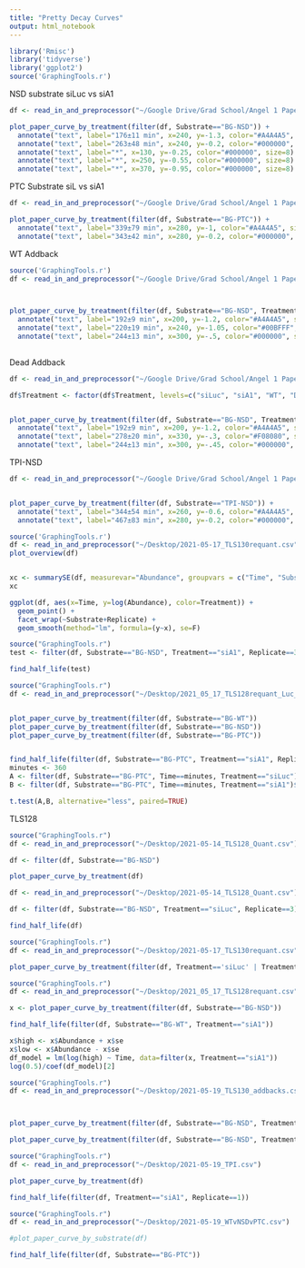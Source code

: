 ```yaml
---
title: "Pretty Decay Curves"
output: html_notebook
---
```



```r
library('Rmisc')
library('tidyverse')
library('ggplot2')
source('GraphingTools.r')
```

NSD substrate siLuc vs siA1
```r
df <- read_in_and_preprocessor("~/Google Drive/Grad School/Angel 1 Paper/Fig4_new/BGvNSDvWT_A1KD/2021_05_17_TLS128requant_Luc_A1_WT_NSD_PTC.csv")

plot_paper_curve_by_treatment(filter(df, Substrate=="BG-NSD")) + 
  annotate("text", label="176±11 min", x=240, y=-1.3, color="#A4A4A5", size=5) +
  annotate("text", label="263±48 min", x=240, y=-0.2, color="#000000", size=5) +
  annotate("text", label="*", x=130, y=-0.25, color="#000000", size=8) +
  annotate("text", label="*", x=250, y=-0.55, color="#000000", size=8) +
  annotate("text", label="*", x=370, y=-0.95, color="#000000", size=8) 
```

PTC Substrate siL vs siA1

```r
df <- read_in_and_preprocessor("~/Google Drive/Grad School/Angel 1 Paper/Fig4_new/BGvNSDvWT_A1KD/2021_05_17_TLS128requant_Luc_A1_WT_NSD_PTC.csv")

plot_paper_curve_by_treatment(filter(df, Substrate=="BG-PTC")) + 
  annotate("text", label="339±79 min", x=280, y=-1, color="#A4A4A5", size=5) +
  annotate("text", label="343±42 min", x=280, y=-0.2, color="#000000", size=5)
```

WT Addback
```r
source('GraphingTools.r')
df <- read_in_and_preprocessor("~/Google Drive/Grad School/Angel 1 Paper/Fig4_new/A1Addbacks/2021-05-19_TLS130_addbacks.csv")



plot_paper_curve_by_treatment(filter(df, Substrate=="BG-NSD", Treatment!="DA")) +
  annotate("text", label="192±9 min", x=200, y=-1.2, color="#A4A4A5", size=5) +
  annotate("text", label="220±19 min", x=240, y=-1.05, color="#00BFFF", size=5) + 
  annotate("text", label="244±13 min", x=300, y=-.5, color="#000000", size=5)
  
```

Dead Addback
```r
df <- read_in_and_preprocessor("~/Google Drive/Grad School/Angel 1 Paper/Fig4_new/A1Addbacks/2021-05-19_TLS130_addbacks.csv")

df$Treatment <- factor(df$Treatment, levels=c("siLuc", "siA1", "WT", "DA"))


plot_paper_curve_by_treatment(filter(df, Substrate=="BG-NSD", Treatment!="WT"), tim_colors=c( "#A4A4A5", "#000000","#F08080")) +
  annotate("text", label="192±9 min", x=200, y=-1.2, color="#A4A4A5", size=5) +
  annotate("text", label="278±20 min", x=330, y=-.3, color="#F08080", size=5) + 
  annotate("text", label="244±13 min", x=300, y=-.45, color="#000000", size=5)
```

TPI-NSD
```r
df <- read_in_and_preprocessor("~/Google Drive/Grad School/Angel 1 Paper/Fig4_new/TPI/2021-05-19_TPI.csv")


plot_paper_curve_by_treatment(filter(df, Substrate=="TPI-NSD")) + 
  annotate("text", label="344±54 min", x=260, y=-0.6, color="#A4A4A5", size=5) +
  annotate("text", label="467±83 min", x=280, y=-0.2, color="#000000", size=5)
```






















```r
source('GraphingTools.r')
df <- read_in_and_preprocessor("~/Desktop/2021-05-17_TLS130requant.csv")
plot_overview(df)


xc <- summarySE(df, measurevar="Abundance", groupvars = c("Time", "Substrate", "Treatment"), na.rm=T)
xc

ggplot(df, aes(x=Time, y=log(Abundance), color=Treatment)) + 
  geom_point() + 
  facet_wrap(~Substrate+Replicate) +
  geom_smooth(method="lm", formula=(y~x), se=F)

```
```r
source("GraphingTools.r")
test <- filter(df, Substrate=="BG-NSD", Treatment=="siA1", Replicate==3)

find_half_life(test)


```
```r
source("GraphingTools.r")
df <- read_in_and_preprocessor("~/Desktop/2021_05_17_TLS128requant_Luc_A1_WT_NSD_PTC.csv")


plot_paper_curve_by_treatment(filter(df, Substrate=="BG-WT"))
plot_paper_curve_by_treatment(filter(df, Substrate=="BG-NSD"))
plot_paper_curve_by_treatment(filter(df, Substrate=="BG-PTC"))


find_half_life(filter(df, Substrate=="BG-PTC", Treatment=="siA1", Replicate==1))
minutes <- 360
A <- filter(df, Substrate=="BG-PTC", Time==minutes, Treatment=="siLuc")$Abundance
B <- filter(df, Substrate=="BG-PTC", Time==minutes, Treatment=="siA1")$Abundance

t.test(A,B, alternative="less", paired=TRUE)
```


TLS128
```r
source("GraphingTools.r")
df <- read_in_and_preprocessor("~/Desktop/2021-05-14_TLS128_Quant.csv")

df <- filter(df, Substrate=="BG-NSD")

plot_paper_curve_by_treatment(df)

df <- read_in_and_preprocessor("~/Desktop/2021-05-14_TLS128_Quant.csv")

df <- filter(df, Substrate=="BG-NSD", Treatment=="siLuc", Replicate==3)

find_half_life(df)


```
```r
source("GraphingTools.r")
df <- read_in_and_preprocessor("~/Desktop/2021-05-17_TLS130requant.csv")

plot_paper_curve_by_treatment(filter(df, Treatment=='siLuc' | Treatment=='siA1' | Treatment=='WT'))
```
```r
source("GraphingTools.r")
df <- read_in_and_preprocessor("~/Desktop/2021_05_17_TLS128requant.csv")

x <- plot_paper_curve_by_treatment(filter(df, Substrate=="BG-NSD"))

find_half_life(filter(df, Substrate=="BG-WT", Treatment=="siA1"))

x$high <- x$Abundance + x$se
x$low <- x$Abundance - x$se
df_model = lm(log(high) ~ Time, data=filter(x, Treatment=="siA1"))
log(0.5)/coef(df_model)[2]

```
```r
source("GraphingTools.r")
df <- read_in_and_preprocessor("~/Desktop/2021-05-19_TLS130_addbacks.csv")



plot_paper_curve_by_treatment(filter(df, Substrate=="BG-NSD", Treatment!="DA"))

plot_paper_curve_by_treatment(filter(df, Substrate=="BG-NSD", Treatment!="WT"))


```
```r
source("GraphingTools.r")
df <- read_in_and_preprocessor("~/Desktop/2021-05-19_TPI.csv")

plot_paper_curve_by_treatment(df)

find_half_life(filter(df, Treatment=="siA1", Replicate==1))
```

```r
source("GraphingTools.r")
df <- read_in_and_preprocessor("~/Desktop/2021-05-19_WTvNSDvPTC.csv")

#plot_paper_curve_by_substrate(df)

find_half_life(filter(df, Substrate=="BG-PTC"))
```

